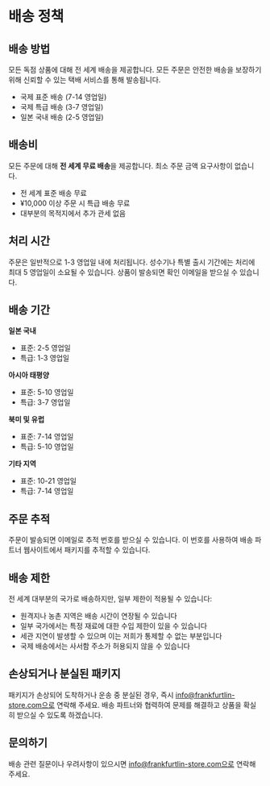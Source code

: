# 배송 정책

## 배송 방법

모든 독점 상품에 대해 전 세계 배송을 제공합니다. 모든 주문은 안전한 배송을 보장하기 위해 신뢰할 수 있는 택배 서비스를 통해 발송됩니다.

- 국제 표준 배송 (7-14 영업일)
- 국제 특급 배송 (3-7 영업일)
- 일본 국내 배송 (2-5 영업일)

## 배송비

모든 주문에 대해 **전 세계 무료 배송**을 제공합니다. 최소 주문 금액 요구사항이 없습니다.

- 전 세계 표준 배송 무료
- ¥10,000 이상 주문 시 특급 배송 무료
- 대부분의 목적지에서 추가 관세 없음

## 처리 시간

주문은 일반적으로 1-3 영업일 내에 처리됩니다. 성수기나 특별 출시 기간에는 처리에 최대 5 영업일이 소요될 수 있습니다. 상품이 발송되면 확인 이메일을 받으실 수 있습니다.

## 배송 기간

**일본 국내**
- 표준: 2-5 영업일
- 특급: 1-3 영업일

**아시아 태평양**
- 표준: 5-10 영업일
- 특급: 3-7 영업일

**북미 및 유럽**
- 표준: 7-14 영업일
- 특급: 5-10 영업일

**기타 지역**
- 표준: 10-21 영업일
- 특급: 7-14 영업일

## 주문 추적

주문이 발송되면 이메일로 추적 번호를 받으실 수 있습니다. 이 번호를 사용하여 배송 파트너 웹사이트에서 패키지를 추적할 수 있습니다.

## 배송 제한

전 세계 대부분의 국가로 배송하지만, 일부 제한이 적용될 수 있습니다:

- 원격지나 농촌 지역은 배송 시간이 연장될 수 있습니다
- 일부 국가에서는 특정 재료에 대한 수입 제한이 있을 수 있습니다
- 세관 지연이 발생할 수 있으며 이는 저희가 통제할 수 없는 부분입니다
- 국제 배송에서는 사서함 주소가 허용되지 않을 수 있습니다

## 손상되거나 분실된 패키지

패키지가 손상되어 도착하거나 운송 중 분실된 경우, 즉시 info@frankfurtlin-store.com으로 연락해 주세요. 배송 파트너와 협력하여 문제를 해결하고 상품을 확실히 받으실 수 있도록 하겠습니다.

## 문의하기

배송 관련 질문이나 우려사항이 있으시면 info@frankfurtlin-store.com으로 연락해 주세요.
